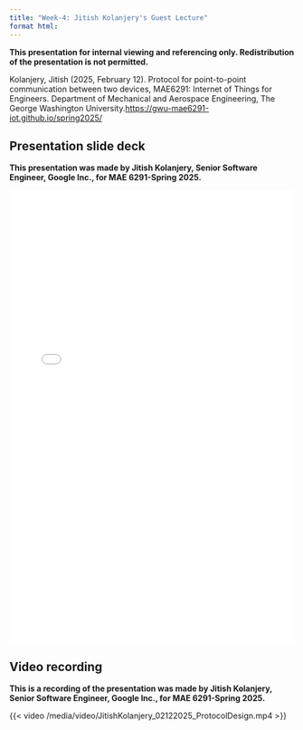 ```yaml
---
title: "Week-4: Jitish Kolanjery's Guest Lecture"
format html:
---
```

**This presentation for internal viewing and referencing only. Redistribution of the presentation is not permitted.**

Kolanjery, Jitish (2025, February 12). Protocol for point-to-point communication between two devices, MAE6291: Internet of Things for Engineers. Department of Mechanical and Aerospace Engineering, The George Washington University.[https://gwu-mae6291-iot.github.io/spring2025/](https://gwu-mae6291-iot.github.io/spring2025/)

## Presentation slide deck
::: {.callout-note appearance="simple"}
**This presentation was made by Jitish Kolanjery, Senior Software Engineer, Google Inc., for MAE 6291-Spring 2025.**
:::
![](Notes/Protocol Design_GWU_presentation_02132025.pdf){width="100%" height="800px"}

## Video recording
::: {.callout-note appearance="simple"}
**This is a recording of the presentation was made by Jitish Kolanjery, Senior Software Engineer, Google Inc., for MAE 6291-Spring 2025.**
:::
{{< video /media/video/JitishKolanjery_02122025_ProtocolDesign.mp4 >}}


<!-- <footer>
  <p>This is a Quarto website. To learn more about Quarto websites visit <https://quarto.org/docs/websites>.<br>
  Author: Kartik Bulusu<br>
  Contact: <a href="mailto:bulusu@gwu.edu">bulusu</a><br>
  &copy; 2024 All rights reserved</p>
</footer> -->
